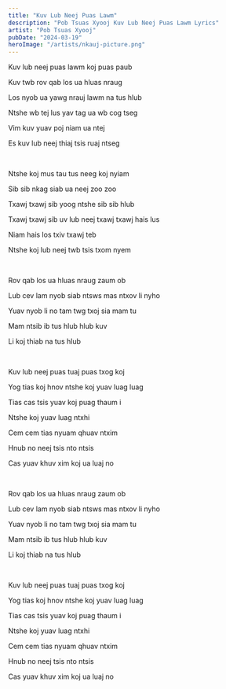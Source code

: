 ```yaml
---
title: "Kuv Lub Neej Puas Lawm"
description: "Pob Tsuas Xyooj Kuv Lub Neej Puas Lawm Lyrics"
artist: "Pob Tsuas Xyooj"
pubDate: "2024-03-19"
heroImage: "/artists/nkauj-picture.png"
---
```


Kuv lub neej puas lawm koj puas paub

Kuv twb rov qab los ua hluas nraug

Los nyob ua yawg nrauj lawm na tus hlub

Ntshe wb tej lus yav tag ua wb cog tseg

Vim kuv yuav poj niam ua ntej

Es kuv lub neej thiaj tsis ruaj ntseg

<br />

Ntshe koj mus tau tus neeg koj nyiam

Sib sib nkag siab ua neej zoo zoo

Txawj txawj sib yoog ntshe sib sib hlub

Txawj txawj sib uv lub neej txawj txawj hais lus

Niam hais los txiv txawj teb

Ntshe koj lub neej twb tsis txom nyem

<br />

Rov qab los ua hluas nraug zaum ob

Lub cev lam nyob siab ntsws mas ntxov li nyho

Yuav nyob li no tam twg txoj sia mam tu

Mam ntsib ib tus hlub hlub kuv

Li koj thiab na tus hlub

<br />

Kuv lub neej puas tuaj puas txog koj

Yog tias koj hnov ntshe koj yuav luag luag

Tias cas tsis yuav koj puag thaum i

Ntshe koj yuav luag ntxhi

Cem cem tias nyuam qhuav ntxim

Hnub no neej tsis nto ntsis

Cas yuav khuv xim koj ua luaj no

<br />

Rov qab los ua hluas nraug zaum ob

Lub cev lam nyob siab ntsws mas ntxov li nyho

Yuav nyob li no tam twg txoj sia mam tu

Mam ntsib ib tus hlub hlub kuv

Li koj thiab na tus hlub

<br />

Kuv lub neej puas tuaj puas txog koj

Yog tias koj hnov ntshe koj yuav luag luag

Tias cas tsis yuav koj puag thaum i

Ntshe koj yuav luag ntxhi

Cem cem tias nyuam qhuav ntxim

Hnub no neej tsis nto ntsis

Cas yuav khuv xim koj ua luaj no
